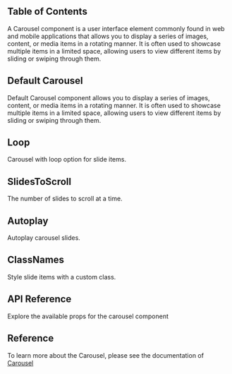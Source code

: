 



## Table of Contents

A Carousel component is a user interface element commonly found in web and mobile applications that allows you to display a series of images, content, or media items in a rotating manner. It is often used to showcase multiple items in a limited space, allowing users to view different items by sliding or swiping through them.

## Default Carousel

Default Carousel component allows you to display a series of images, content, or media items in a rotating manner. It is often used to showcase multiple items in a limited space, allowing users to view different items by sliding or swiping through them.

<CodePreview github="Carousel" code={DefaultCarouselCode}>
  <DefaultCarousel />
</CodePreview>

## Loop

Carousel with loop option for slide items.

<CodePreview github="Carousel" code={LoopCode}>
  <Loop />
</CodePreview>

## SlidesToScroll

The number of slides to scroll at a time.

<CodePreview github="Carousel" code={SlidesToScrollCode}>
  <SlidesToScroll />
</CodePreview>

## Autoplay

Autoplay carousel slides.

<CodePreview github="Carousel" code={AutoplayCode}>
  <Autoplay />
</CodePreview>

## ClassNames

Style slide items with a custom class.

<CodePreview github="Carousel" code={ClassNamesCode}>
  <ClassNames />
</CodePreview>

## API Reference

Explore the available props for the carousel component

<ComponentApi data={carouselDataApi} />

## Reference

To learn more about the Carousel, please see the documentation of [Carousel](https://www.embla-carousel.com/)
